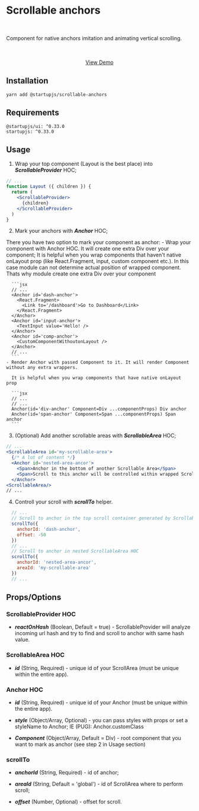 # Scrollable anchors

<br />

Component for native anchors imitation and animating vertical scrolling.

<br />
<br />

<center>
  <a href='/scrollable-anchors-example#3'>View Demo</a>
</center>

## Installation

```yarn add @startupjs/scrollable-anchors```

## Requirements

```
@startupjs/ui: ^0.33.0
startupjs: ^0.33.0
```

## Usage

1. Wrap your top component (Layout is the best place) into ***ScrollableProvider*** HOC;

  ```jsx
  // ...
  function Layout ({ children }) {
    return (
      <ScrollableProvider>
        {children}
      </ScrollableProvider>
    )
  }
  ```

2. Mark your anchors with ***Anchor*** HOC;

  There you have two option to mark your component as anchor:
    - Wrap your component with Anchor HOC. It will create one extra Div over your component;
      It is helpful when you wrap components that haven't native onLayout prop (like React.Fragment, input, custom component etc.).
      In this case module can not determine actual position of wrapped component. Thats why module create one extra Div over your component

      ```jsx
      // ...
      <Anchor id='dash-anchor'>
        <React.Fragment>
          <Link to='/dashboard'>Go to Dashboard</Link>
        </React.Fragment>
      </Anchor>
      <Anchor id='input-anchor'>
        <TextInput value='Hello! />
      </Anchor>
      <Anchor id='comp-anchor'>
        <CustomComponentWithoutonLayout />
      </Anchor>
      // ...
      ```
    - Render Anchor with passed Component to it. It will render Component without any extra wrappers.

      It is helpful when you wrap components that have native onLayout prop

      ```jsx
      // ...
      // ...
      Anchor(id='div-anchor' Component=Div ...componentProps) Div anchor
      Anchor(id='span-anchor' Component=Span ...componentProps) Span anchor
      ```
3. (Optional) Add another scrollable areas with ***ScrollableArea*** HOC;

  ```jsx
  // ...
  <ScrollableArea id='my-scrollable-area'>
    {/* A lot of content */}
    <Anchor id='nested-area-ancor'>
      <Span>Anchor in the bottom of another Scrollable Area</Span>
      <Span>Scroll to this anchor will be controlled within wrapped ScrollableArea</Span>
    </Anchor>
  <ScrollableArea/>
  // ...
  ```

4. Controll your scroll with ***scrollTo*** helper.

  ```js
    // ...
    // Scroll to anchor in the top scroll container generated by ScrollableProvider HOC
    scrollTo({
      anchorId: 'dash-anchor',
      offset: -50
    })
    // ...
    // Scroll to anchor in nested ScrollableArea HOC
    scrollTo({
      anchorId: 'nested-area-ancor',
      areaId: 'my-scrollable-area'
    })
    // ...
  ```

## Props/Options

### ScrollableProvider HOC

* ***reactOnHash*** (Boolean, Default = true) - ScrollableProvider will analyze incoming url hash and try to find and scroll to anchor with same hash value.

### ScrollableArea HOC

* ***id*** (String, Required) - unique id of your ScrollArea (must be unique within the entire app).

### Anchor HOC

* ***id*** (String, Required) - unique id of your Anchor (must be unique within the entire app).

* ***style*** (Object/Array, Optional) - you can pass styles with props or set a styleName to Anchor; IE (PUG): Anchor.customClass

* ***Component*** (Object/Array, Default = Div) - root component that you want to mark as anchor (see step 2 in Usage section)

### scrollTo

* ***anchorId*** (String, Required) - id of anchor;

* ***areaId*** (String, Default = 'global') - id of ScrollArea where to perform scroll;

* ***offset*** (Number, Optional) - offset for scroll.
